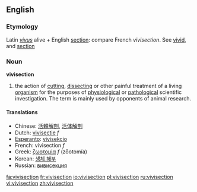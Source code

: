 {{wikipedia}}
==English==
===Etymology===
Latin ''[[vivus]]'' alive + English [[section]]: compare French ''vivisection''.  See [[vivid]], and [[section]]

===Noun===
'''vivisection'''

#the action of [[cutting]], [[dissect|dissecting]] or other painful treatment of a living [[organism]] for the purposes of [[physiology|physiological]] or [[pathology|pathological]] scientific investigation.  The term is mainly used by opponents of animal research.

====Translations====
*Chinese: [[活體解剖]], [[活体解剖]]
*Dutch: [[vivisectie]] ''f''
*[[Esperanto]]: [[vivisekcio]]
*French: vivisection ''f''
*Greek: [[ζωοτομία]] ''f'' (zōotomía)
*Korean: [[생체 해부]]
*Russian: [[:ru:вивисекция|вивисекция]]

[[fa:vivisection]]
[[fr:vivisection]]
[[io:vivisection]]
[[pl:vivisection]]
[[ru:vivisection]]
[[vi:vivisection]]
[[zh:vivisection]]